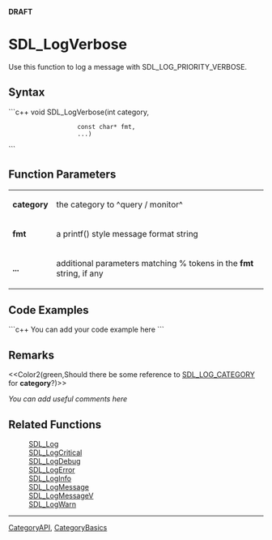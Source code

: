 <!-- pragma section-numbers off -->
<!-- pragma camelcase off -->
'''DRAFT'''

= SDL_LogVerbose =
Use this function to log a message with SDL_LOG_PRIORITY_VERBOSE.


== Syntax ==
```c++
void SDL_LogVerbose(int         category, 
                    const char* fmt,
                    ...)
```

== Function Parameters ==
{|
|'''category'''
|the category to ^query / monitor^
|-
|'''fmt'''
|a printf() style message format string
|-
|'''...'''
|additional parameters matching % tokens in the '''fmt''' string, if any
|}

== Code Examples ==
```c++
You can add your code example here
```

== Remarks ==
<<Color2(green,Should there be some reference to [[SDL_LOG_CATEGORY]] for '''category'''?)>>

''You can add useful comments here''

== Related Functions ==
:[[SDL_Log]]
:[[SDL_LogCritical]]
:[[SDL_LogDebug]]
:[[SDL_LogError]]
:[[SDL_LogInfo]]
:[[SDL_LogMessage]]
:[[SDL_LogMessageV]]
:[[SDL_LogWarn]]

----
[[CategoryAPI]], [[CategoryBasics]]
